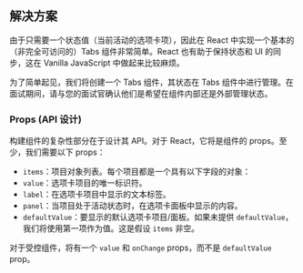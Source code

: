 
## 解决方案

由于只需要一个状态值（当前活动的选项卡项），因此在 React 中实现一个基本的（非完全可访问的）Tabs 组件非常简单。React 也有助于保持状态和 UI 的同步，这在 Vanilla JavaScript 中做起来比较麻烦。

为了简单起见，我们将创建一个 Tabs 组件，其状态在 Tabs 组件中进行管理。在面试期间，请与您的面试官确认他们是希望在组件内部还是外部管理状态。

### Props (API 设计)

构建组件的复杂性部分在于设计其 API。对于 React，它将是组件的 props。至少，我们需要以下 props：

* `items`：项目对象列表。每个项目都是一个具有以下字段的对象：
* `value`：选项卡项目的唯一标识符。
* `label`：在选项卡项目中显示的文本标签。
* `panel`：当项目处于活动状态时，在选项卡面板中显示的内容。
* `defaultValue`：要显示的默认选项卡项目/面板。如果未提供 `defaultValue`，我们将使用第一项作为值。这是假设 `items` 非空。

对于受控组件，将有一个 `value` 和 `onChange` props，而不是 `defaultValue` prop。

<TestCases />

<Notes />
